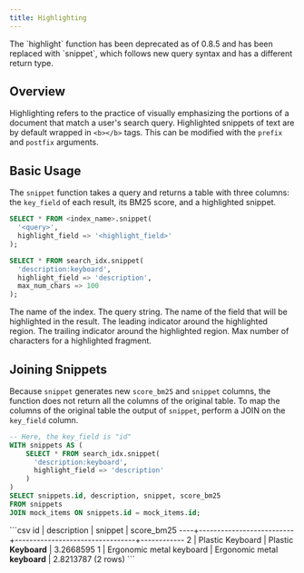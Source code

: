 ```yaml
---
title: Highlighting
---
```


<Note>
The `highlight` function has been deprecated as of 0.8.5 and has been replaced with `snippet`, which follows new query syntax and has a different return type.
</Note>

## Overview

Highlighting refers to the practice of visually emphasizing the portions of a document that match a user's
search query. Highlighted snippets of text are by default wrapped in `<b></b>` tags. This can
be modified with the `prefix` and `postfix` arguments.

## Basic Usage

The `snippet` function takes a query and returns a table with three columns: the `key_field` of each result, its BM25 score,
and a highlighted snippet.

```sql
SELECT * FROM <index_name>.snippet(
  '<query>',
  highlight_field => '<highlight_field>'
);
```

<Accordion title="Example Usage">

```sql
SELECT * FROM search_idx.snippet(
  'description:keyboard',
  highlight_field => 'description',
  max_num_chars => 100
);
```

</Accordion>

<ParamField body="index_name" required>
  The name of the index.
</ParamField>
<ParamField body="query" required>
  The query string.
</ParamField>
<ParamField body="highlight_field" required>
  The name of the field that will be highlighted in the result.
</ParamField>
<ParamField body="prefix" default="<b>">
  The leading indicator around the highlighted region.
</ParamField>
<ParamField body="postfix" default="</b>">
  The trailing indicator around the highlighted region.
</ParamField>
<ParamField body="max_num_chars" default={150}>
  Max number of characters for a highlighted fragment.
</ParamField>

## Joining Snippets

Because `snippet` generates new `score_bm25` and `snippet` columns, the function does not return all the columns of the original table.
To map the columns of the original table the output of `snippet`, perform a JOIN on the `key_field` column.

```sql
-- Here, the key_field is "id"
WITH snippets AS (
    SELECT * FROM search_idx.snippet(
      'description:keyboard',
      highlight_field => 'description'
    )
)
SELECT snippets.id, description, snippet, score_bm25
FROM snippets
JOIN mock_items ON snippets.id = mock_items.id;
```

<Accordion title="Expected Output">
```csv
 id |       description        |             snippet             | score_bm25
----+--------------------------+---------------------------------+------------
  2 | Plastic Keyboard         | Plastic <b>Keyboard</b>         |  3.2668595
  1 | Ergonomic metal keyboard | Ergonomic metal <b>keyboard</b> |  2.8213787
(2 rows)
```
</Accordion>

